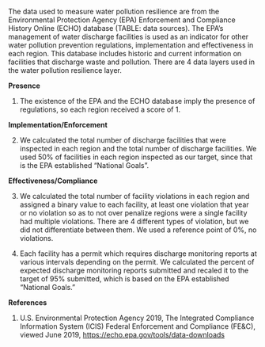 The data used to measure water pollution resilience are from the Environmental Protection Agency (EPA) Enforcement and Compliance History Online (ECHO) database (TABLE: data sources). The EPA’s management of water discharge facilities is used as an indicator for other water pollution prevention regulations, implementation and effectiveness in each region. This database includes historic and current information on facilities that discharge waste and pollution. There are 4 data layers used in the water pollution resilience layer.

**Presence** 

1. The existence of the EPA and the ECHO database imply the presence of regulations, so each region received a score of 1.

**Implementation/Enforcement **

2. We calculated the total number of discharge facilities that were inspected in each region and the total number of discharge facilities. We used 50% of facilities in each region inspected as our target, since that is the EPA established “National Goals”.

**Effectiveness/Compliance**

3. We calculated the total number of facility violations in each region and assigned a binary value to each facility, at least one violation that year or no violation so as to not over penalize regions were a single facility had multiple violations. There are 4 different types of violation, but we did not differentiate between them. We used a reference point of 0%, no violations.

4. Each facility has a permit which requires discharge monitoring reports at various intervals depending on the permit. We calculated the percent of expected discharge monitoring reports submitted and recaled it to the target of 95% submitted, which is based on the EPA established “National Goals.”

**References**

1. U.S. Environmental Protection Agency 2019, The Integrated Compliance Information System (ICIS) Federal Enforcement and Compliance (FE&C), viewed June 2019, <https://echo.epa.gov/tools/data-downloads>

